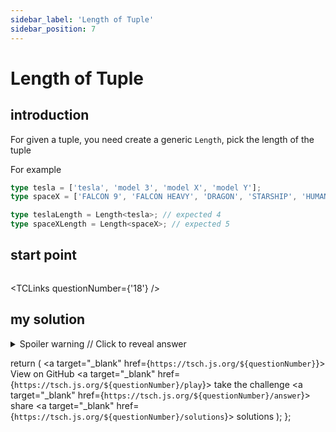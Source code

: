 ```yaml
---
sidebar_label: 'Length of Tuple'
sidebar_position: 7
---
```


# Length of Tuple

## introduction

For given a tuple, you need create a generic `Length`, pick the length of the tuple

For example

```ts
type tesla = ['tesla', 'model 3', 'model X', 'model Y'];
type spaceX = ['FALCON 9', 'FALCON HEAVY', 'DRAGON', 'STARSHIP', 'HUMAN SPACEFLIGHT'];

type teslaLength = Length<tesla>; // expected 4
type spaceXLength = Length<spaceX>; // expected 5
```

## start point

```ts

```

<TCLinks questionNumber={'18'} />

## my solution

<details>

<summary>Spoiler warning // Click to reveal answer</summary>

```ts twoslash
type Length<T extends any> = T extends readonly any[] ? T['length'] : never;
```

</details>

  return (
    <span className="badge-links">
      <a target="\_blank" href={`https://tsch.js.org/${questionNumber}`}>
        View on GitHub
      </a>
      <a target="\_blank" href={`https://tsch.js.org/${questionNumber}/play`}>
        take the challenge
      </a>
      <a target="\_blank" href={`https://tsch.js.org/${questionNumber}/answer`}>
        share
      </a>
      <a target="\_blank" href={`https://tsch.js.org/${questionNumber}/solutions`}>
        solutions
      </a>
    </span>
  );
};
